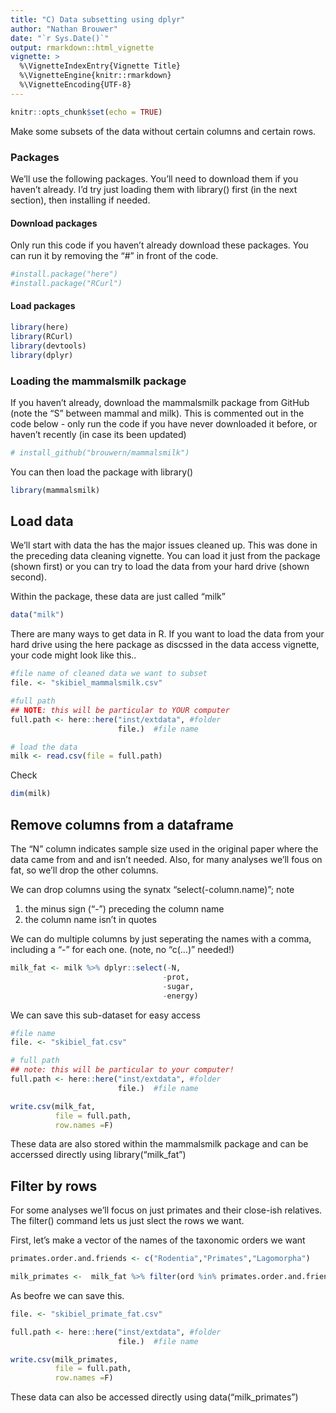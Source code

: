 ```yaml
---
title: "C) Data subsetting using dplyr"
author: "Nathan Brouwer"
date: "`r Sys.Date()`"
output: rmarkdown::html_vignette
vignette: >
  %\VignetteIndexEntry{Vignette Title}
  %\VignetteEngine{knitr::rmarkdown}
  %\VignetteEncoding{UTF-8}
---
```


```r
knitr::opts_chunk$set(echo = TRUE)
```

Make some subsets of the data without certain columns and certain rows.


### Packages

We'll use the following packages.  You'll need to download them if you haven't already.  I'd try just loading them with library() first (in the next section), then installing if needed.

#### Download packages

Only run this code if you haven't already download these packages.  You can run it by removing the "#" in front of the code.
```r
#install.package("here")
#install.package("RCurl")
```


#### Load packages

```r
library(here)
library(RCurl)
library(devtools)
library(dplyr)
```

### Loading the mammalsmilk package

If you haven't already, download the mammalsmilk package from GitHub (note the "S" between mammal and milk).  This is commented out in the code below - only run the code if you have never downloaded it before, or haven't recently (in case its been updated)

```r
# install_github("brouwern/mammalsmilk")
```

You can then load the package with library()
```r
library(mammalsmilk)
```



## Load data

We'll start with data the has the major issues cleaned up.  This was done in the preceding data cleaning vignette.  You can load it just from the package (shown first) or you can try to load the data from your hard drive (shown second).

Within the package, these data are just called "milk"
```r
data("milk")
```


There are many ways to get data in R.  If you want to load the data from your hard drive using the here package as discssed in the data access vignette, your code might look like this..
```r
#file name of cleaned data we want to subset
file. <- "skibiel_mammalsmilk.csv"

#full path
## NOTE: this will be particular to YOUR computer
full.path <- here::here("inst/extdata", #folder
                        file.)  #file name

# load the data
milk <- read.csv(file = full.path)
```

Check

```r
dim(milk)
```


## Remove columns from a dataframe

The "N" column indicates sample size used in the original paper where the data came from and and isn't needed.  Also, for many analyses we'll fous on fat, so we'll drop the other columns.  

We can drop columns using the synatx "select(-column.name)"; note 

1. the minus sign ("-") preceding the column name
1. the column name isn't in quotes

We can do multiple columns by just seperating the names with a comma, including a "-" for each one.  (note, no "c(...)" needed!)

```r
milk_fat <- milk %>% dplyr::select(-N,
                                  -prot,
                                  -sugar,
                                  -energy)
```


We can save this sub-dataset for easy access

```r
#file name
file. <- "skibiel_fat.csv"

# full path
## note: this will be particular to your computer!
full.path <- here::here("inst/extdata", #folder
                        file.)  #file name

write.csv(milk_fat,
          file = full.path,
          row.names =F)
```

These data are also stored within the mammalsmilk package and can be accerssed directly using library("milk_fat")

## Filter by rows

For some analyses we'll focus on just primates and their close-ish relatives.  The filter() command lets us just slect the rows we want.


First, let's make a vector of the names of the taxonomic orders we want
```r
primates.order.and.friends <- c("Rodentia","Primates","Lagomorpha")
```


```r
milk_primates <-  milk_fat %>% filter(ord %in% primates.order.and.friends)
```



As beofre we can save this.
```r
file. <- "skibiel_primate_fat.csv"

full.path <- here::here("inst/extdata", #folder
                        file.)  #file name

write.csv(milk_primates,
          file = full.path,
          row.names =F)
```

These data can also be accessed directly using data("milk_primates")

```r

```

